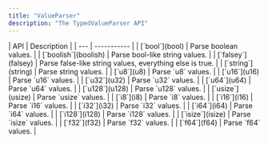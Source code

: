 ```yaml
---
title: "ValueParser"
description: "The TypedValueParser API"
---
```


<div class="api-table">
| API | Description |
| --- | ----------- |
| [`bool`](bool) | Parse boolean values. |
| [`boolish`](boolish) | Parse bool-like string values. |
| [`falsey`](falsey) | Parse false-like string values, everything else is true. |
| [`string`](string) | Parse string values. |
| [`u8`](u8) | Parse `u8` values. |
| [`u16`](u16) | Parse `u16` values. |
| [`u32`](u32) | Parse `u32` values. |
| [`u64`](u64) | Parse `u64` values. |
| [`u128`](u128) | Parse `u128` values. |
| [`usize`](usize) | Parse `usize` values. |
| [`i8`](i8) | Parse `i8` values. |
| [`i16`](i16) | Parse `i16` values. |
| [`i32`](i32) | Parse `i32` values. |
| [`i64`](i64) | Parse `i64` values. |
| [`i128`](i128) | Parse `i128` values. |
| [`isize`](isize) | Parse `isize` values. |
| [`f32`](f32) | Parse `f32` values. |
| [`f64`](f64) | Parse `f64` values. |
</div>